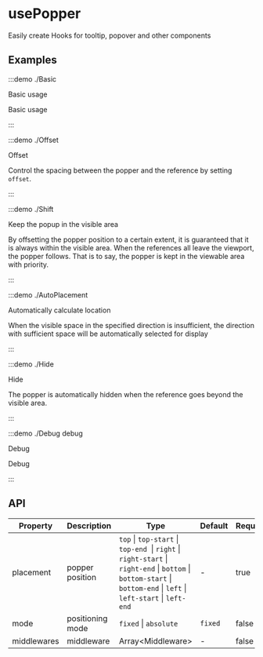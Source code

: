 # usePopper

Easily create Hooks for tooltip, popover and other components

## Examples

:::demo ./Basic

Basic usage

Basic usage

:::

:::demo ./Offset

Offset

Control the spacing between the popper and the reference by setting `offset`.

:::

:::demo ./Shift

Keep the popup in the visible area

By offsetting the popper position to a certain extent, it is guaranteed that it is always within the visible area. When the references all leave the viewport, the popper follows. That is to say, the popper is kept in the viewable area with priority.

:::

:::demo ./AutoPlacement

Automatically calculate location

When the visible space in the specified direction is insufficient, the direction with sufficient space will be automatically selected for display

:::

:::demo ./Hide

Hide

The popper is automatically hidden when the reference goes beyond the visible area.

:::

:::demo ./Debug debug

Debug

Debug

:::

## API

| Property | Description | Type | Default | Require |
| --- | --- | --- | --- | --- |
| placement | popper position | `top` \| `top-start` \| `top-end `\| `right` \| `right-start` \| `right-end` \| `bottom` \| `bottom-start` \| `bottom-end` \| `left` \| `left-start` \| `left-end` | - | true |
| mode | positioning mode | `fixed` \| `absolute` | `fixed` | false |
| middlewares | middleware | Array\<Middleware\> | - | false |
